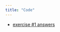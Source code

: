 ```yaml
---
title: "Code"
---
```


-   [exercise #1 answers](/code/ex1answers2025.qmd)

<!-- -   [exercise #2 answers](ex2answers2024.qmd) -->

<!-- -   [exercise #3 answers](ex3answers2024.qmd) -->

<!-- -   [exercise #4 answers](ex4answers2024.qmd) -->

<!-- -   [simulation shiny app](https://clavedark.shinyapps.io/olssimulations/) -->

<!-- -   [simulation code](simulation_code2024.R) -->

<!-- -   [central limit theorem shiny app](https://clavedark.shinyapps.io/centrallimittheorem/) -->
